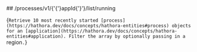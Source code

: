 
<MethodPill method="get" />
## /processes/v1/{'{'}appId{'}'}/list/running

{`Retrieve 10 most recently started [process](https://hathora.dev/docs/concepts/hathora-entities#process) objects for an [application](https://hathora.dev/docs/concepts/hathora-entities#application). Filter the array by optionally passing in a `region`.`}